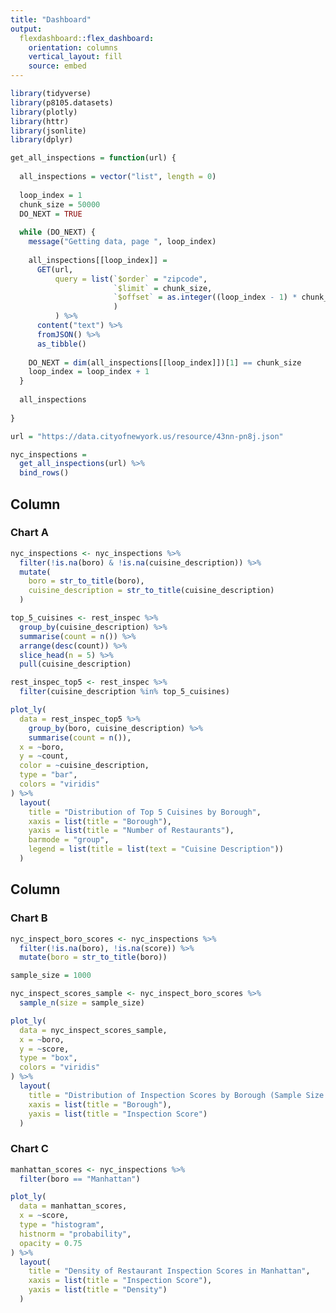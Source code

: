 ```yaml
---
title: "Dashboard"
output: 
  flexdashboard::flex_dashboard:
    orientation: columns
    vertical_layout: fill
    source: embed 
---
```


```r
library(tidyverse)
library(p8105.datasets)
library(plotly)
library(httr)
library(jsonlite)
library(dplyr)
```

```r
get_all_inspections = function(url) {
  
  all_inspections = vector("list", length = 0)
  
  loop_index = 1
  chunk_size = 50000
  DO_NEXT = TRUE
  
  while (DO_NEXT) {
    message("Getting data, page ", loop_index)
    
    all_inspections[[loop_index]] = 
      GET(url,
          query = list(`$order` = "zipcode",
                       `$limit` = chunk_size,
                       `$offset` = as.integer((loop_index - 1) * chunk_size)
                       )
          ) %>%
      content("text") %>%
      fromJSON() %>%
      as_tibble()
    
    DO_NEXT = dim(all_inspections[[loop_index]])[1] == chunk_size
    loop_index = loop_index + 1
  }
  
  all_inspections
  
}

url = "https://data.cityofnewyork.us/resource/43nn-pn8j.json"

nyc_inspections = 
  get_all_inspections(url) %>%
  bind_rows() 
```

Column {data-width=650}
-----------------------------------------------------------------------

### Chart A

```r
nyc_inspections <- nyc_inspections %>%
  filter(!is.na(boro) & !is.na(cuisine_description)) %>% 
  mutate(
    boro = str_to_title(boro),
    cuisine_description = str_to_title(cuisine_description)
  )

top_5_cuisines <- rest_inspec %>%
  group_by(cuisine_description) %>%
  summarise(count = n()) %>%
  arrange(desc(count)) %>%
  slice_head(n = 5) %>%
  pull(cuisine_description)

rest_inspec_top5 <- rest_inspec %>%
  filter(cuisine_description %in% top_5_cuisines) 
```

```r
plot_ly(
  data = rest_inspec_top5 %>%
    group_by(boro, cuisine_description) %>%
    summarise(count = n()),
  x = ~boro,
  y = ~count,
  color = ~cuisine_description,
  type = "bar",
  colors = "viridis" 
) %>%
  layout(
    title = "Distribution of Top 5 Cuisines by Borough",
    xaxis = list(title = "Borough"),
    yaxis = list(title = "Number of Restaurants"),
    barmode = "group",
    legend = list(title = list(text = "Cuisine Description")) 
  )
```

Column {data-width=350}
-----------------------------------------------------------------------

### Chart B

```r
nyc_inspect_boro_scores <- nyc_inspections %>%
  filter(!is.na(boro), !is.na(score)) %>%
  mutate(boro = str_to_title(boro))

sample_size = 1000

nyc_inspect_scores_sample <- nyc_inspect_boro_scores %>%
  sample_n(size = sample_size)
```

```r
plot_ly(
  data = nyc_inspect_scores_sample, 
  x = ~boro,
  y = ~score,
  type = "box",
  colors = "viridis"
) %>%
  layout(
    title = "Distribution of Inspection Scores by Borough (Sample Size = 1000)",
    xaxis = list(title = "Borough"),
    yaxis = list(title = "Inspection Score") 
  )
```

### Chart C

```r
manhattan_scores <- nyc_inspections %>%
  filter(boro == "Manhattan") 
```

```r
plot_ly(
  data = manhattan_scores,
  x = ~score,
  type = "histogram",
  histnorm = "probability",
  opacity = 0.75 
) %>%
  layout(
    title = "Density of Restaurant Inspection Scores in Manhattan",
    xaxis = list(title = "Inspection Score"),
    yaxis = list(title = "Density")
  )
```

